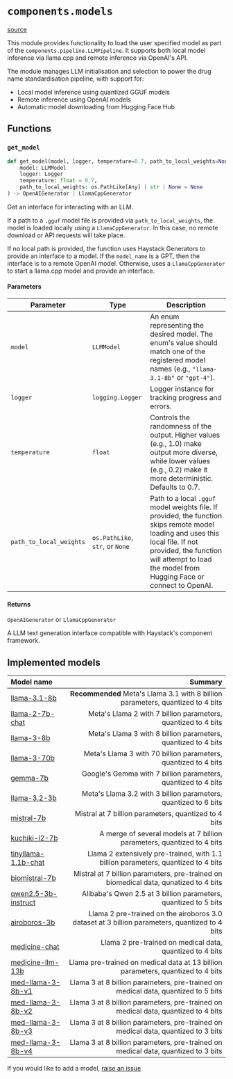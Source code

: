 # `components.models`
[source](https://github.com/Health-Informatics-UoN/lettuce/tree/main/lettuce/components/models.py)

This module provides functionality to load the user specified model as part of the `components.pipeline.LLMPipeline`. 
It supports both local model inference via llama.cpp and remote inference via OpenAI's API.

The module manages LLM initialisation and selection to power the drug name standardisation pipeline, with support for:
- Local model inference using quantized GGUF models
- Remote inference using OpenAI models
- Automatic model downloading from Hugging Face Hub

## Functions 

### `get_model`
```python
def get_model(model, logger, temperature=0.7, path_to_local_weights=None
	model: LLMModel
	logger: Logger  
	temperature: float = 0.7,  
	path_to_local_weights: os.PathLike[Any] | str | None = None 
) -> OpenAIGenerator | LlamaCppGenerator
```

Get an interface for interacting with an LLM. 

If a path to a `.gguf` model file is provided via `path_to_local_weights`, the model is loaded locally using a `LlamaCppGenerator`. In this case, no remote download or API requests will take place.

If no local path is provided, the function uses Haystack Generators to provide an interface to a model.
If the `model_name` is a GPT, then the interface is to a remote OpenAI model. 
Otherwise, uses a `LlamaCppGenerator` to start a llama.cpp model and provide an interface.

#### Parameters
| Parameter | Type | Description |
|-----------|------|-------------|
| `model` | `LLMModel` | An enum representing the desired model. The enum's value should match one of the registered model names (e.g., `"llama-3.1-8b"` or `"gpt-4"`). |
| `logger` | `logging.Logger` | Logger instance for tracking progress and errors. |
| `temperature` | `float` | Controls the randomness of the output. Higher values (e.g., 1.0) make output more diverse, while lower values (e.g., 0.2) make it more deterministic. Defaults to 0.7. |
| `path_to_local_weights` | `os.PathLike`, `str`, or `None` | Path to a local `.gguf` model weights file. If provided, the function skips remote model loading and uses this local file. If not provided, the function will attempt to load the model from Hugging Face or connect to OpenAI.


#### Returns
`OpenAIGenerator` or `LlamaCppGenerator`

A LLM text generation interface compatible with Haystack's component framework.

## Implemented models

| Model name | Summary |
|:-----------|--------:|
|[llama-3.1-8b](https://huggingface.co/MaziyarPanahi/Meta-Llama-3.1-8B-Instruct-GGUF)| **Recommended** Meta's Llama 3.1 with 8 billion parameters, quantized to 4 bits|
|[llama-2-7b-chat](https://huggingface.co/TheBloke/Llama-2-7B-Chat-GGUF)| Meta's Llama 2 with 7 billion parameters, quantized to 4 bits |
|[llama-3-8b](https://huggingface.co/QuantFactory/Meta-Llama-3-8B-GGUF-v2)| Meta's Llama 3 with 8 billion parameters, quantized to 4 bits |
|[llama-3-70b](https://huggingface.co/QuantFactory/Meta-Llama-3-70B-Instruct-GGUF-v2)| Meta's Llama 3 with 70 billion parameters, quantized to 4 bits| 
|[gemma-7b](https://huggingface.co/MaziyarPanahi/gemma-7b-GGUF)| Google's Gemma with 7 billion parameters, quantized to 4 bits |
|[llama-3.2-3b](https://huggingface.co/bartowski/Llama-3.2-3B-Instruct-GGUF)| Meta's Llama 3.2 with 3 billion parameters, quantized to 6 bits|
|[mistral-7b](https://huggingface.co/TheBloke/Mistral-7B-GGUF)| Mistral at 7 billion parameters, quantized to 4 bits |
|[kuchiki-l2-7b](https://huggingface.co/TheBloke/Kuchiki-L2-7B-GGUF)| A merge of several models at 7 billion parameters, quantized to 4 bits|
|[tinyllama-1.1b-chat](https://huggingface.co/TheBloke/TinyLlama-1.1B-Chat-v0.3-GGUF)| Llama 2 extensively pre-trained, with 1.1 billion parameters, quantized to 4 bits|
|[biomistral-7b](https://huggingface.co/MaziyarPanahi/BioMistral-7B-GGUF)| Mistral at 7 billion parameters, pre-trained on biomedical data, qunatized to 4 bits|
|[qwen2.5-3b-instruct](https://huggingface.co/Qwen/Qwen2.5-3B-Instruct-GGUF)| Alibaba's Qwen 2.5 at 3 billion parameters, quantized to 5 bits |
|[airoboros-3b](https://huggingface.co/afrideva/airoboros-3b-3p0-GGUF)| Llama 2 pre-trained on the airoboros 3.0 dataset at 3 billion parameters, quantized to 4 bits |
|[medicine-chat](https://huggingface.co/TheBloke/medicine-chat-GGUF)| Llama 2 pre-trained on medical data, quantized to 4 bits |
|[medicine-llm-13b](https://huggingface.co/TheBloke/medicine-LLM-13B-GGUF)| Llama pre-trained on medical data at 13 billion parameters, quantized to 4 bits|
|[med-llama-3-8b-v1](https://huggingface.co/bartowski/JSL-MedLlama-3-8B-v1.0-GGUF)| Llama 3 at 8 billion parameters, pre-trained on medical data, quantized to 5 bits |
|[med-llama-3-8b-v2](https://huggingface.co/bartowski/JSL-MedLlama-3-8B-v1.0-GGUF)| Llama 3 at 8 billion parameters, pre-trained on medical data, quantized to 4 bits |
|[med-llama-3-8b-v3](https://huggingface.co/bartowski/JSL-MedLlama-3-8B-v1.0-GGUF)| Llama 3 at 8 billion parameters, pre-trained on medical data, quantized to 3 bits |
|[med-llama-3-8b-v4](https://huggingface.co/bartowski/JSL-MedLlama-3-8B-v1.0-GGUF)| Llama 3 at 8 billion parameters, pre-trained on medical data, quantized to 3 bits |

If you would like to add a model, [raise an issue](https://github.com/Health-Informatics-UoN/lettuce/issues)
